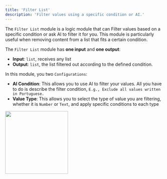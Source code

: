 ```yaml
---
title: 'Filter List'
description: 'Filter values using a specific condition or AI.'
---
```


The `Filter List` module is a logic module that can Filter values based on a specific condition or ask AI to filter it for you. This module is particularly useful when removing content from a list that fits a certain condition. 

The `Filter List` module has **one input** and **one output**:

- **Input**: `list`, receives any list
- **Output**: `list`, the list filtered out according to the defined condition.

In this module, you two `Configurations`:

- **AI Condition**: This allows you to use AI to filter your values. All you have to do is describe the filter condition, `E.g., Exclude all values written in Portuguese.`
- **Value Type**: This allows you to select the type of value you are filtering, whether it is `Number` or `Text`, and apply specific conditions to each type 

<img height="200" src="/FList.png" />

